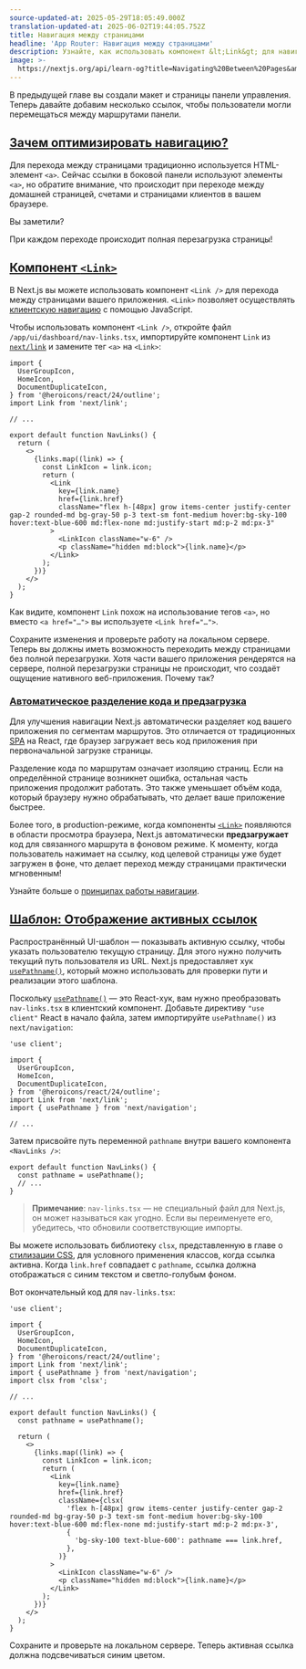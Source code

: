 ```yaml
---
source-updated-at: 2025-05-29T18:05:49.000Z
translation-updated-at: 2025-06-02T19:44:05.752Z
title: Навигация между страницами
headline: 'App Router: Навигация между страницами'
description: Узнайте, как использовать компонент &lt;Link&gt; для навигации между страницами.
image: >-
  https://nextjs.org/api/learn-og?title=Navigating%20Between%20Pages&amp;chapter=5
---
```


В предыдущей главе вы создали макет и страницы панели управления. Теперь давайте добавим несколько ссылок, чтобы пользователи могли перемещаться между маршрутами панели.

[Зачем оптимизировать навигацию?](#why-optimize-navigation)
----------------------------------------------------------

Для перехода между страницами традиционно используется HTML-элемент `<a>`. Сейчас ссылки в боковой панели используют элементы `<a>`, но обратите внимание, что происходит при переходе между домашней страницей, счетами и страницами клиентов в вашем браузере.

Вы заметили?

При каждом переходе происходит полная перезагрузка страницы!

[Компонент `<Link>`](#the-link-component)
-----------------------------------------

В Next.js вы можете использовать компонент `<Link />` для перехода между страницами вашего приложения. `<Link>` позволяет осуществлять [клиентскую навигацию](/docs/app/building-your-application/routing/linking-and-navigating#how-routing-and-navigation-works) с помощью JavaScript.

Чтобы использовать компонент `<Link />`, откройте файл `/app/ui/dashboard/nav-links.tsx`, импортируйте компонент `Link` из [`next/link`](/docs/app/api-reference/components/link) и замените тег `<a>` на `<Link>`:

```tsx {6,16,23} filename="/app/ui/dashboard/nav-links.tsx"
import {
  UserGroupIcon,
  HomeIcon,
  DocumentDuplicateIcon,
} from '@heroicons/react/24/outline';
import Link from 'next/link';
 
// ...
 
export default function NavLinks() {
  return (
    <>
      {links.map((link) => {
        const LinkIcon = link.icon;
        return (
          <Link
            key={link.name}
            href={link.href}
            className="flex h-[48px] grow items-center justify-center gap-2 rounded-md bg-gray-50 p-3 text-sm font-medium hover:bg-sky-100 hover:text-blue-600 md:flex-none md:justify-start md:p-2 md:px-3"
          >
            <LinkIcon className="w-6" />
            <p className="hidden md:block">{link.name}</p>
          </Link>
        );
      })}
    </>
  );
}
```

Как видите, компонент `Link` похож на использование тегов `<a>`, но вместо `<a href="…">` вы используете `<Link href="…">`.

Сохраните изменения и проверьте работу на локальном сервере. Теперь вы должны иметь возможность переходить между страницами без полной перезагрузки. Хотя части вашего приложения рендерятся на сервере, полной перезагрузки страницы не происходит, что создаёт ощущение нативного веб-приложения. Почему так?

### [Автоматическое разделение кода и предзагрузка](#automatic-code-splitting-and-prefetching)

Для улучшения навигации Next.js автоматически разделяет код вашего приложения по сегментам маршрутов. Это отличается от традиционных [SPA](https://nextjs.org/docs/app/building-your-application/upgrading/single-page-applications) на React, где браузер загружает весь код приложения при первоначальной загрузке страницы.

Разделение кода по маршрутам означает изоляцию страниц. Если на определённой странице возникнет ошибка, остальная часть приложения продолжит работать. Это также уменьшает объём кода, который браузеру нужно обрабатывать, что делает ваше приложение быстрее.

Более того, в production-режиме, когда компоненты [`<Link>`](/docs/api-reference/next/link) появляются в области просмотра браузера, Next.js автоматически **предзагружает** код для связанного маршрута в фоновом режиме. К моменту, когда пользователь нажимает на ссылку, код целевой страницы уже будет загружен в фоне, что делает переход между страницами практически мгновенным!

Узнайте больше о [принципах работы навигации](/docs/app/building-your-application/routing/linking-and-navigating#how-routing-and-navigation-works).

[Шаблон: Отображение активных ссылок](#pattern-showing-active-links)
--------------------------------------------------------------------

Распространённый UI-шаблон — показывать активную ссылку, чтобы указать пользователю текущую страницу. Для этого нужно получить текущий путь пользователя из URL. Next.js предоставляет хук [`usePathname()`](/docs/app/api-reference/functions/use-pathname), который можно использовать для проверки пути и реализации этого шаблона.

Поскольку [`usePathname()`](https://nextjs.org/docs/app/api-reference/functions/use-pathname) — это React-хук, вам нужно преобразовать `nav-links.tsx` в клиентский компонент. Добавьте директиву `"use client"` React в начало файла, затем импортируйте `usePathname()` из `next/navigation`:

```tsx {1,9} filename="/app/ui/dashboard/nav-links.tsx"
'use client';
 
import {
  UserGroupIcon,
  HomeIcon,
  DocumentDuplicateIcon,
} from '@heroicons/react/24/outline';
import Link from 'next/link';
import { usePathname } from 'next/navigation';
 
// ...
```

Затем присвойте путь переменной `pathname` внутри вашего компонента `<NavLinks />`:

```tsx {2} filename="/app/ui/dashboard/nav-links.tsx"
export default function NavLinks() {
  const pathname = usePathname();
  // ...
}
```

> **Примечание**: `nav-links.tsx` — не специальный файл для Next.js, он может называться как угодно. Если вы переименуете его, убедитесь, что обновили соответствующие импорты.

Вы можете использовать библиотеку `clsx`, представленную в главе о [стилизации CSS](/learn/dashboard-app/css-styling), для условного применения классов, когда ссылка активна. Когда `link.href` совпадает с `pathname`, ссылка должна отображаться с синим текстом и светло-голубым фоном.

Вот окончательный код для `nav-links.tsx`:

```tsx {10,25,26,27,28,29,30} filename="/app/ui/dashboard/nav-links.tsx"
'use client';
 
import {
  UserGroupIcon,
  HomeIcon,
  DocumentDuplicateIcon,
} from '@heroicons/react/24/outline';
import Link from 'next/link';
import { usePathname } from 'next/navigation';
import clsx from 'clsx';
 
// ...
 
export default function NavLinks() {
  const pathname = usePathname();
 
  return (
    <>
      {links.map((link) => {
        const LinkIcon = link.icon;
        return (
          <Link
            key={link.name}
            href={link.href}
            className={clsx(
              'flex h-[48px] grow items-center justify-center gap-2 rounded-md bg-gray-50 p-3 text-sm font-medium hover:bg-sky-100 hover:text-blue-600 md:flex-none md:justify-start md:p-2 md:px-3',
              {
                'bg-sky-100 text-blue-600': pathname === link.href,
              },
            )}
          >
            <LinkIcon className="w-6" />
            <p className="hidden md:block">{link.name}</p>
          </Link>
        );
      })}
    </>
  );
}
```

Сохраните и проверьте на локальном сервере. Теперь активная ссылка должна подсвечиваться синим цветом.